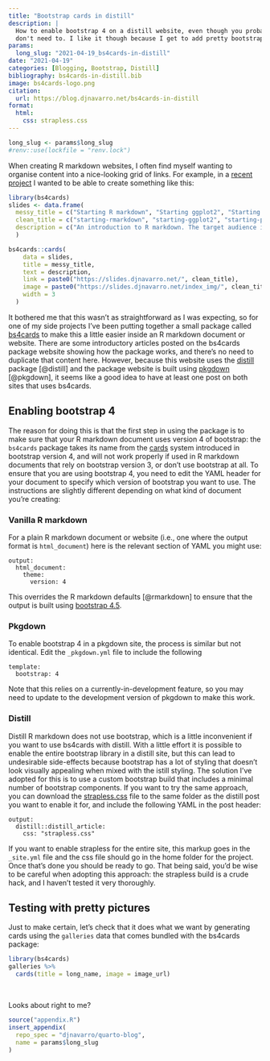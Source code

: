 ```yaml
---
title: "Bootstrap cards in distill"
description: |
  How to enable bootstrap 4 on a distill website, even though you probably 
  don't need to. I like it though because I get to add pretty bootstrap cards
params:
  long_slug: "2021-04-19_bs4cards-in-distill"
date: "2021-04-19"
categories: [Blogging, Bootstrap, Distill]
bibliography: bs4cards-in-distill.bib
image: bs4cards-logo.png
citation:
  url: https://blog.djnavarro.net/bs4cards-in-distill
format:
  html:
    css: strapless.css
---
```



<!--------------- my typical setup ----------------->

```r
long_slug <- params$long_slug
#renv::use(lockfile = "renv.lock")
```



<!--------------- post begins here ----------------->


When creating R markdown websites, I often find myself wanting to organise content into a nice-looking grid of links. For example, in a [recent project](https://slides.djnavarro.net/) I wanted to be able to create something like this:

```r
library(bs4cards)
slides <- data.frame(
  messy_title = c("Starting R markdown", "Starting ggplot2", "Starting programming"),
  clean_title = c("starting-rmarkdown", "starting-ggplot2", "starting-programming"),
  description = c("An introduction to R markdown. The target audience is a novice R user with no previous experience with markdown.", "An introduction to ggplot2. The target audience is a novice user with no previous experience with R or ggplot2.", text = "This is primarily a tutorial on making generative art in R, but in doing so introduces core programming constructs and data structures. It is assumed the user has some previous experience with ggplot2.")
  )

bs4cards::cards(
    data = slides,
    title = messy_title,
    text = description,
    link = paste0("https://slides.djnavarro.net/", clean_title),
    image = paste0("https://slides.djnavarro.net/index_img/", clean_title, ".png"),
    width = 3
  )
```

It bothered me that this wasn't as straightforward as I was expecting, so for one of my side projects I've been putting together a small package called [bs4cards](https://bs4cards.djnavarro.net) to make this a little easier inside an R markdown document or website. There are some introductory articles posted on the bs4cards package website showing how the package works, and there's no need to duplicate that content here. However, because this website uses the [distill](https://rstudio.github.io/distill/) package [@distill] and the package website is built using [pkgdown](https://pkgdown.r-lib.org/) [@pkgdown], it seems like a good idea to have at least one post on both sites that uses bs4cards. 


## Enabling bootstrap 4

The reason for doing this is that the first step in using the package is to make sure that your R markdown document uses version 4 of bootstrap: the `bs4cards` package takes its name from the [cards](https://getbootstrap.com/docs/4.5/components/card/) system introduced in bootstrap version 4, and will not work properly if used in R markdown documents that rely on bootstrap version 3, or don't use bootstrap at all. To ensure that you are using bootstrap 4, you need to edit the YAML header for your document to specify which version of bootstrap you want to use. The instructions are slightly different depending on what kind of document you're creating:

### Vanilla R markdown

For a plain R markdown document or website (i.e., one where the output format is `html_document`) here is the relevant section of YAML you might use:

```
output:
  html_document:
    theme:
      version: 4
```

This overrides the R markdown defaults [@rmarkdown] to ensure that the output is built using [bootstrap 4.5](https://getbootstrap.com/docs/4.5/getting-started/introduction/). 

### Pkgdown

To enable bootstrap 4 in a pkgdown site, the process is similar but not identical. Edit the `_pkgdown.yml` file to include the following

```
template:
  bootstrap: 4
```

Note that this relies on a currently-in-development feature, so you may need to update to the development version of pkgdown to make this work.


### Distill

Distill R markdown does not use bootstrap, which is a little inconvenient if you want to use bs4cards with distill. With a little effort it is possible to enable the entire bootstrap library in a distill site, but this can lead to undesirable side-effects because bootstrap has a lot of styling that doesn't look visually appealing when mixed with the istill styling. The solution I've adopted for this is to use a custom bootstrap build that includes a minimal number of bootstrap components. If you want to try the same approach, you can download the [strapless.css](https://github.com/djnavarro/strapless/releases/download/0.0.0.9000/strapless.css) file to the same folder as the distill post you want to enable it for, and include the following YAML in the post header:

```
output:
  distill::distill_article:
    css: "strapless.css"
```

If you want to enable strapless for the entire site, this markup goes in the `_site.yml` file and the css file should go in the home folder for the project. Once that's done you should be ready to go. That being said, you'd be wise to be careful when adopting this approach: the strapless build is a crude hack, and I haven't tested it very thoroughly. 


## Testing with pretty pictures

Just to make certain, let's check that it does what we want by generating cards using the `galleries` data that comes bundled with the bs4cards package:

```r
library(bs4cards)
galleries %>% 
  cards(title = long_name, image = image_url)
```

<br>

Looks about right to me?



<!--------------- appendices go here ----------------->

```r
source("appendix.R")
insert_appendix(
  repo_spec = "djnavarro/quarto-blog", 
  name = params$long_slug
)
```
